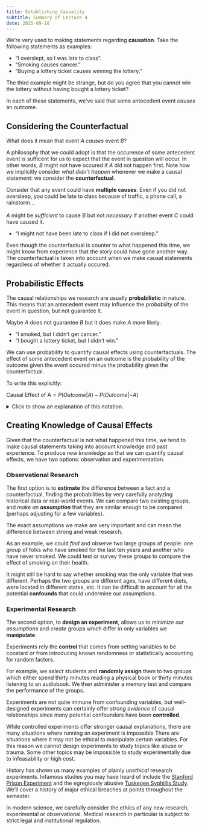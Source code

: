 ```yaml
---
title: Establishing Causality
subtitle: Summary of Lecture 4
date: 2025-09-10
---
```


We're very used to making statements regarding **causation**. Take the following statements as examples:

- "I overslept, so I was late to class". 
- "Smoking causes cancer."
- "Buying a lottery ticket causes winning the lottery."

:::{.aside}
The third example might be strange, but do you agree that you cannot win the lottery without having bought a lottery ticket?
:::

In each of these statements, we've said that some antecedent event _causes_ an outcome.

## Considering the Counterfactual

What does it mean that event $A$ _causes_ event $B$?

A philosophy that we could adopt is that the occurence of some antecedent event is sufficent for us to expect that the event in question will occur. In other words, $B$ might not have occured if $A$ did not happen first. Note how we implicitly consider _what didn't happen_ whenever we make a causal statement: we consider the **counterfactual**.

:::{.aside}
Consider that any event could have **multiple causes**. Even if you did not oversleep, you could be late to class because of traffic, a phone call, a rainstorm...
<br><br>$A$ might be _sufficient_ to cause $B$ but not _necessary_ if another event $C$ could have caused it.
:::

- "I might not have been late to class if I did not oversleep."

Even though the counterfactual is counter to what happened this time, we might know from experience that the story could have gone another way. The counterfactual is taken into account when we make causal statements regardless of whether it actually occured.

## Probabilistic Effects

The causal relationships we research are usually **probabilistic** in nature. This means that an antecedent event may influence the _probability_ of the event in question, but not guarantee it. 

:::{.aside}
Maybe $A$ does not guarantee $B$ but it does make $A$ more likely.
:::

- "I smoked, but I didn't get cancer."
- "I bought a lottery ticket, but I didn't win."

We can use probability to quantify causal effects using counterfactuals. The effect of some antecedent event on an outcome is the probability of the outcome given the event occured minus the probability given the counterfactual.

To write this explicitly:

$\text{Causal Effect of A} = P(Outcome | A) - P(Outcome | \neg A)$

<details>
<summary>Click to show an explanation of this notation.</summary>
> Generally, we can denote the probability of some event $X$ as $P(X)$.
>
> When one event depends on, or is conditional on another, we denote that $P(A|B)$ or the "probability of $A$ given $B$".
>
> To consider the counterfactual, we write $\neg A$ or "not A", the event that $A$ _didn't_ happen.

We'll learn more about probability later in the course.
</details>

## Creating Knowledge of Causal Effects

Given that the counterfactual is not what happened this time, we tend to make causal statements taking into account knowledge and past experience. To produce _new knowledge_ so that we can quantify causal effects, we have two options: observation and experimentation.

### Observational Research

The first option is to **estimate** the difference between a fact and a counterfactual, finding the probabilities by very carefully analyzing historical data or real-world events. We can compare two existing groups, and _make an **assumption**_ that they are similar enough to be compared (perhaps adjusting for a few variables).

:::{.aside}
The exact assumptions we make are very important and can mean the difference between strong and weak research.
:::

As an example, we could _find_ and observe two large groups of people: one group of folks who have smoked for the last ten years and another who have never smoked. We could test or survey these groups to compare the effect of smoking on their health. 

It might still be hard to say whether smoking was the only variable that was different. Perhaps the two groups are different ages, have different diets, were located in different states, etc. It can be difficult to account for all the potential **confounds** that could undermine our assumptions.

### Experimental Research

The second option, to **design an experiment**, allows us to _minimize our assumptions_ and _create_ groups which differ in only variables we **manipulate**.

:::{.aside}
Experiments rely the **control** that comes from setting variables to be constant _or_ from introducing known randomness or statistically accounting for random factors.
:::

For example, we _select_ students and **randomly assign** them to two groups which either spend thirty minutes reading a physical book or thirty minutes listening to an audiobook. We then administer a memory test and compare the performance of the groups.

Experiments are not quite immune from confounding variables, but well-designed experiments can certainly offer _strong evidence_ of causal relationships since many potential confounders have been **controlled**.

While controlled experiments offer stronger causal explanations, there are many situations where running an experiment is impossible There are situations where it may not be ethical to manipulate certain variables. For this reason we cannot design experiments to study topics like abuse or trauma. Some other topics may be impossible to study experimentally due to infeasability or high cost.

::: {.callout-note title="An Important Note on Research Ethics"}
History has shown us many examples of plainly _unethical_ research experiments. Infamous studies you may have heard of include the [Stanford Prison Experiment](https://en.wikipedia.org/wiki/Stanford_prison_experiment) and the egregiously abusive [Tuskegee Syphillis Study](https://en.wikipedia.org/wiki/Tuskegee_Syphilis_Study). We'll cover a history of major ethical breaches at points throughout the semester.

In modern science, we carefully consider the ethics of any new research, experimental or observational. Medical research in particular is subject to strict legal and institutional regulation.
:::